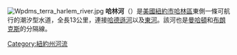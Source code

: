 {{noteTA
|G1=USStates
|T=zh-hans:哈莱姆河; zh-tw:哈林河; zh-hk:哈林河;
|1=zh-hans:哈莱姆; zh-tw:哈林; zh-hk:哈林;
}}
{{unreferenced|time=2013-12-16T07:40:20+00:00}}
[[File:Wpdms_terra_harlem_river.jpg|thumb]]
'''哈林河'''（{{lang-en|Harlem River}}）是[[美國|美國]][[紐約市|紐約市]][[哈林區|哈林區]]東側一條可航行的潮汐型水道，全長13公里，連接[[哈德遜河|哈德遜河]]以及[[東河_(紐約市)|東河]]。該河也是[[曼哈頓|曼哈頓]]和[[布朗克斯|布朗克斯]]的分隔線。
{{US-geo-stub}}
[[Category:紐約州河流|Category:紐約州河流]]